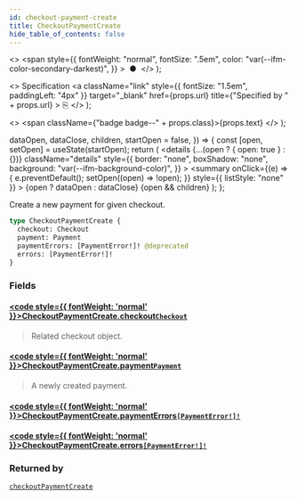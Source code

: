 ```yaml
---
id: checkout-payment-create
title: CheckoutPaymentCreate
hide_table_of_contents: false
---
```


  <>
    <span
      style={{
        fontWeight: "normal",
        fontSize: ".5em",
        color: "var(--ifm-color-secondary-darkest)",
      }}
    >
      &nbsp;●&nbsp;
    </span>
  </>
);

  <>
    Specification
    <a
      className="link"
      style={{ fontSize: "1.5em", paddingLeft: "4px" }}
      target="\_blank"
      href={props.url}
      title={"Specified by " + props.url}
    >
      ⎘
    </a>
  </>
);

  <>
    <span className={"badge badge--" + props.class}>{props.text}</span>
  </>
);


  dataOpen,
  dataClose,
  children,
  startOpen = false,
}) => {
  const [open, setOpen] = useState(startOpen);
  return (
    <details
      {...(open ? { open: true } : {})}
      className="details"
      style={{
        border: "none",
        boxShadow: "none",
        background: "var(--ifm-background-color)",
      }}
    >
      <summary
        onClick={(e) => {
          e.preventDefault();
          setOpen((open) => !open);
        }}
        style={{ listStyle: "none" }}
      >
        {open ? dataOpen : dataClose}
      </summary>
      {open && children}
    </details>
  );
};

Create a new payment for given checkout.

```graphql
type CheckoutPaymentCreate {
  checkout: Checkout
  payment: Payment
  paymentErrors: [PaymentError!]! @deprecated
  errors: [PaymentError!]!
}
```

### Fields

#### [<code style={{ fontWeight: 'normal' }}>CheckoutPaymentCreate.<b>checkout</b></code>](#)<Bullet />[`Checkout`](../../../api-reference/checkout/objects/checkout) <Badge class="secondary" text="object"/>

> Related checkout object.

#### [<code style={{ fontWeight: 'normal' }}>CheckoutPaymentCreate.<b>payment</b></code>](#)<Bullet />[`Payment`](../../../api-reference/payments/objects/payment) <Badge class="secondary" text="object"/>

> A newly created payment.

#### [<code style={{ fontWeight: 'normal' }}>CheckoutPaymentCreate.<b>paymentErrors</b></code>](#)<Bullet />[`[PaymentError!]!`](../../../api-reference/payments/objects/payment-error) <Badge class="secondary" text="deprecated"/> <Badge class="secondary" text="non-null"/> <Badge class="secondary" text="object"/>

> <Badge
>   class="warning"
>   text="DEPRECATED: This field will be removed in Saleor 4.0. Use `errors` field instead."
> />

#### [<code style={{ fontWeight: 'normal' }}>CheckoutPaymentCreate.<b>errors</b></code>](#)<Bullet />[`[PaymentError!]!`](../../../api-reference/payments/objects/payment-error) <Badge class="secondary" text="non-null"/> <Badge class="secondary" text="object"/>

>

### Returned by

[`checkoutPaymentCreate`](../../../api-reference/checkout/mutations/checkout-payment-create) <Badge class="secondary" text="mutation"/>
